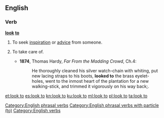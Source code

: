 ==English==

===Verb===
'''[[look]] [[to]]'''

#{{lb|en|idiomatic}} To seek [[inspiration]] or [[advice]] from someone.
#:{{ux|en|Whenever I'm upset, I '''look to''' Mary to cheer me up.}}
#{{lb|en|idiomatic}} To take care of.
#*'''1874''', Thomas Hardy, ''Far From the Madding Crowd'', Ch.4:
#*:He thoroughly cleaned his silver watch-chain with whiting, put new lacing straps to his boots, '''looked to''' the brass eyelet-holes, went to the inmost heart of the plantation for a new walking-stick, and trimmed it vigorously on his way back;{{nb...}}.

[[Category:English phrasal verbs]]
[[Category:English phrasal verbs with particle (to)]]
[[Category:English verbs]]

[[et:look to]]
[[es:look to]]
[[kn:look to]]
[[ku:look to]]
[[ml:look to]]
[[pl:look to]]
[[ta:look to]]